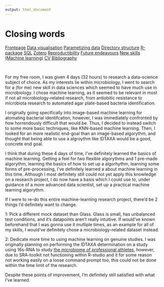 ```yaml
---
output: html_document
---
```


# Closing words

<body id="start">
<div class="topnav">
  <a href='index.html#Frontpage'>Frontpage</a>
  <a href='data-visualisation.html#data-visualisation'>Data visualisation</a>
  <a href='parametized-data-germany.html#parametized-data'>Parametizing data</a>
  <a href='directory-structure.html#directory-structure'>Directory structure</a>
  <a href='creating-a-r-package.html#creating-a-r-package'>R-package</a>
  <a href='sql.html#SQL'>SQL</a>
  <a href='bibliography-using-zotero.html#Bibliography using Zotero'>Zotero</a>
  <a href='open-reproductibility-analysis.html#open-reproductibility-analysis'>Reproductibility</a>
  <a href='future-endeavours.html#future-endeavours'>Future endeavours</a>
  <a href='new-skills.html#new-skills'> New skills (Machine learning)</a>
  <a href='cv.html#cv'>CV</a>
  <a href='bibliography.html#bibliography'>Bibliography</a>
</div>

&nbsp;

For my free room, I was given 4 days (32 hours) to research a data-science subject of choice. As my interests lie within microbiology, I went to search for a (for me) new skill in data sciences which seemed to have much use in microbiology. I chose machine learning, as it seemed to be relevant in most if not all microbiology-related research, from antiobitic resistance to microbiota research to automated agar plate-based bacteria identification. 

I originally going specifically into image-based machine learning for atomating bacterial identifcation, however, I was immediately confronted by how horrendously difficult that would be. Thus, I decided to instead switch to some more basic techniques, like KNN-based machine learning. Then, I looked for an more realistic end-goal than an image-based algorythm, and thought that being able to use a algroythm like IDTAXA would be a good, concrete end goal.

I think that during these 4 days of time, I've definitely learned the basics of machine learning. Getting a feel for two flexible algorythms and 1 pre-made algorythm, learning the basics of how to set up a algorhythm, learning some forms of pre-processing, I've definitely learned a about machine learning in this time. Although I most definitely still could not yet apply this knowledge on a research project, I do now have a basis which I could use to, under guidance of a more advanced data scientist, set up a practical machine learning algorythm. 

If I were to re-do this entire machine-learning research project, there'd be 2 things I'd definitely want to change.

1: Pick a different mock dataset than Glass. Glass is small, has unbalanced test conditions, and it's datapoints aren't really intuitive. If would've known beforehand that I was gonna use it mutliple times, as an example for all of my skills, I would've definitely chose a microbiology-related dataset instead. 

2: Dedicate more time to using machine learning on genuine studies. I was originally planning on performing the IDTAXA determination on a study using 16s-RNA to study [the microbiome of professional athletes](https://www.ncbi.nlm.nih.gov/sra/SRX6751670[accn]), however, due to SRA-toolkit not functioning within R-studio and it for some reason not working easily on a loose command prompt too, this could not be done within the time limit of the research.

Despite these points of improvement, I'm definitely still satisfied with what I've learned.




